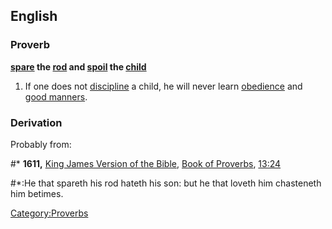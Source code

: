 ==English==
===Proverb===
'''[[spare]] the [[rod]] and [[spoil]] the [[child]]'''
# If one does not [[discipline]] a child, he will never learn [[obedience]] and [[good manners]].

===Derivation===
Probably from:
#* '''1611,''' [[w:King James Version of the Bible|King James Version of the Bible]], [[w:Book of Proverbs|Book of Proverbs]], [[s:Bible (King James)/Proverbs#Chapter 13|13:24]]
#*:He that spareth his rod hateth his son: but he that loveth him chasteneth him betimes.

[[Category:Proverbs]]